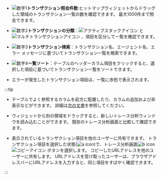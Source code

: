<Title hashid='basic-usage' level={props.level}>基本画面ガイド</Title>

<ImgLang img="analysis-tx-main.png" desc="トレースの分析" />

- ![数字1](/img/number-01.png)**トランザクション照会件数**:ヒットマップウィジェットからドラッグした領域のトランザクション一覧の数を確認できます。 最大1000件まで照会できます。

- ![数字2](/img/number-02.png)**トランザクションの分類**：![アクティブスタックアイコン](/img/ic-s-active-stack.svg) <Cmdname sid="active_stack" className="uitext" />と![マルチトランザクションアイコン](/img/ic-s-mult-transation.svg) <Cmdname sid="multi_transaction" className="uitext" />、<Cmdname sid="error" className="uitext" />項目を区分して一覧を確認できます。

- ![数字3](/img/number-03.png)**トランザクション検索**：トランザクション名、エージェント名、エラー メッセージに基づいてトランザクション一覧を検索できます。

- ![数字4](/img/number-04.png)**一覧ソート**：テーブルのヘッダーカラム項目をクリックすると、選択した項目に基づいてトランザクション一覧をソートできます。

- エラーが発生したトランザクション項目は、一覧に赤色で表示されます。

  <ImgLang img="analysis-tx-main-error.png" desc="TXリスト" />

:::tip

- テーブルでよく参照するカラムを前方に配置したり、カラムの追加および非表示などができます。 詳細は[次の文書](#set-table-column)を参照してください。

- <Cmdname sid="AA005" className="uitext" />ウィジェットから別の領域をドラッグすると、新しいトレース分析ウィンドウを読み込むことができます。 既存のトレース分析画面と比較して確認できます。

- 表示されているトランザクション項目を他のユーザーに共有できます。 トランザクション項目を選択した状態(![a icon](/img/char-a.svg))で、トレース分析画面![b icon](/img/char-b.svg) ![コピーアイコン](/img/ico-copy.svg) <Cmdname sid="DSC07542" className="uitext" />ボタンを選択します。 コピーしたURLアドレスを他のユーザーに共有します。 URLアドレスを受け取ったユーザーは、ブラウザアドレスバーにURLアドレスを入力すると、同じ項目をすばやく確認できます。

  <ImgLang img='share-trace-item.png' desc='TX共有' />

:::
